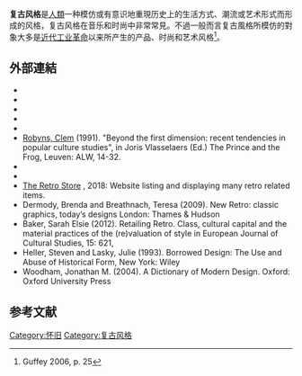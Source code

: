 {{multiple image
|perrow = 1
 | align = right
 | total_width = 250
| image1 = GrupoTweedRun.jpg
| image2 = Mini F56 2019-02-02.jpg
| image3 = Tweed run 20130413 223 - Copy.jpg
| image4 = Synthwave.svg
| footer = 復古衣著、復古交通工具、復古音樂類型
}}
'''复古风格'''是[[人類|人類]]一种模仿或有意识地重現历史上的生活方式、潮流或艺术形式而形成的风格，复古风格在音乐和时尚中非常常見。不過一般而言复古風格所模仿的對象大多是[[近代|近代]][[工业革命|工业革命]]以来所产生的产品、时尚和艺术风格<ref>Guffey 2006, p. 25</ref>。

== 外部連結 ==
* {{cite book |last= Baudrillard |first= Jean |authorlink= Jean Baudrillard |year= 1995 |title= Simulacra and Simulation |location= Ann Arbor |publisher= University of Michigan Press |isbn= 978-0-472-06521-9 |url= https://archive.org/details/simulacrasimula000baud }}
* {{cite book |last= Collins |first= James C |authorlink= James C. Collins |year= 1989 |title= Uncommon Cultures: Popular Culture and Post-Modernism |location= New York/London |publisher= Routledge |isbn= 978-0-415-90137-6 |url= https://archive.org/details/uncommoncultures00coll }}
* {{cite book |last= Eco |first= Umberto |authorlink= Umberto Eco |year= 1986 |title= Travels in Hyperreality |url= https://archive.org/details/travelsinhyperre00ecou_2 |location= New York |publisher= Harcourt |isbn= 978-0-15-191079-3 }}
* {{cite book |last= Eco |first= Umberto |authorlink= Umberto Eco |year= 1988 |title= The Structure of Bad Taste |location= Amsterdam |publisher= Bert Bakker }}
* {{cite book |last= Guffey |first= Elizabeth E |authorlink=Elizabeth E. Guffey |year= 2006 |title= Retro: The Culture of Revival |location= London |publisher= Reaktion |isbn=978-1-86189-290-4 }}
* [[Clem_Robyns|Robyns, Clem]] (1991). "Beyond the first dimension: recent tendencies in popular culture studies", in Joris Vlasselaers (Ed.) The Prince and the Frog, Leuven: ALW, 14-32.
* {{cite book |last= Ross |first= Andrew |authorlink= Andrew Ross (academic) |year= 1989 |title= No Respect. Intellectuals and Popular Culture |url= https://archive.org/details/norespectintellec00ross |url-access= registration |location= New York/London |publisher= Routledge |isbn= 978-0-415-90037-9}}
* {{cite book |last= Samuel |first= Raphael |authorlink= Raphael Samuel |year= 1994 |title= Theatres of Memory |location= London |publisher= Verso |isbn= 978-0-86091-209-5 |url= https://archive.org/details/islandstoriesunr00raph }}
*[https://theretrostore.co The Retro Store] {{Wayback|url=https://theretrostore.co/ |date=20201125081019 }}, 2018: Website listing and displaying many retro related items.
* Dermody, Brenda and Breathnach, Teresa (2009). New Retro: classic graphics, today’s designs London: Thames & Hudson
* Baker, Sarah Elsie (2012). Retailing Retro. Class, cultural capital and the material practices  of the (re)valuation of style in European Journal of Cultural Studies, 15: 621,  
* Heller, Steven and Lasky, Julie (1993). Borrowed Design: The Use and Abuse of Historical Form,  New York: Wiley
* Woodham, Jonathan M. (2004). A Dictionary of Modern Design. Oxford: Oxford University Press

==参考文献==
{{reflist}}

[[Category:怀旧|Category:怀旧]]
[[Category:复古风格|Category:复古风格]]